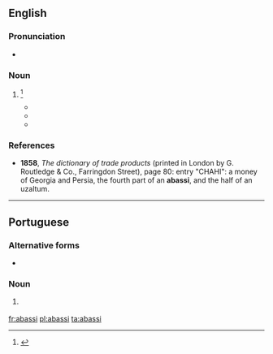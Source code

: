 ==English==

===Pronunciation===
* {{a|GenAm}} {{IPA|/əˈbɑ.si/|lang=en}}

===Noun===
{{en-noun}}

# {{obsolete spelling of|abbasi|lang=en}}<ref>{{R:MW3 1976}}</ref>
#* {{quote-book|year=1765|title=The Modern Part of an Univerſal Hiſtory, from the Earlieſt Account of Time|volume=43|page=161|passage=The most current money in ''Perſia'' are the '''abaſſi's''', worth about 1 ''s''. 4 ''d.'' ſterling : they are of the fineſt ſilver. An '''abaſſi''' is worth two mahmoudi's, a mahmoudi two ſhais, and a ſhai ten ſingle or five double caſbeghi's.}}
#* {{quote-book|year=1819|author=William Anderson|title=The London commercial dictionary, and sea-port gazetteer|page=557|section=entry "Persia"|passage=Accounts'' are kept in tomans of 50 '''abassis''' = 100 mamoodis = 200 shatrees = 1,000 dinars-bisti. The last is an imaginary money.}}
#* {{quote-book|year=1899|title=The romances of Alexandre Dumas|chapter=The Miller|page=141|passage=Only know how to set about it, and you can extract an '''abassi''', not from every carriage, but from every gun-barrel.}}

===References===
* '''1858''', ''The dictionary of trade products'' (printed in London by G. Routledge & Co., Farringdon Street), page 80: entry "CHAHI": a money of Georgia and Persia, the fourth part of an '''abassi''', and the half of an uzaltum.
<references/>

----

==Portuguese==

===Alternative forms===
* {{l|pt|abás}}

===Noun===
{{pt-noun|m}}

# {{lb|pt|historical}} {{l|en|abbasi}} {{gloss|historical Persian silver coin}}

[[fr:abassi]]
[[pl:abassi]]
[[ta:abassi]]